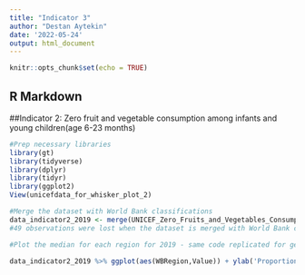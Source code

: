 ---
title: "Indicator 3"
author: "Destan Aytekin"
date: '2022-05-24'
output: html_document
---

```{r setup, include=FALSE}
knitr::opts_chunk$set(echo = TRUE)
```

## R Markdown

##Indicator 2: Zero fruit and vegetable consumption among infants and young children(age 6-23 months)

```{r}

#Prep necessary libraries 
library(gt)
library(tidyverse)
library(dplyr)
library(tidyr)
library(ggplot2)
View(unicefdata_for_whisker_plot_2)
```

```{r}
#Merge the dataset with World Bank classifications
data_indicator2_2019 <- merge(UNICEF_Zero_Fruits_and_Vegetables_Consumption_2019_data, World_Bank_Classifications, by = "Country")
#49 observations were lost when the dataset is merged with World Bank classifications, as the country names were absent from the World Bank list.
```

```{r}
#Plot the median for each region for 2019 - same code replicated for generating box plot for World Bank Income levels by hyst changing WBRegion into WBIncome in the code below.

data_indicator2_2019 %>% ggplot(aes(WBRegion,Value)) + ylab('Proportion of Zero Consumption of Fruits and Vegetables') + geom_boxplot() + geom_point()
```
